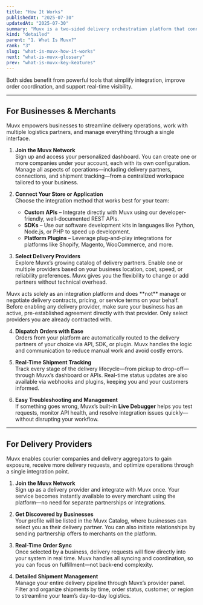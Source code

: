 ```yaml
---
title: "How It Works"
publishedAt: "2025-07-30"
updatedAt: "2025-07-30"
summary: "Muvx is a two-sided delivery orchestration platform that connects businesses—such as e-commerce stores and restaurants—with delivery providers including couriers, aggregators, and logistics companies."
kind: "detailed"
parent: "1. What Is Muvx?"
rank: "3"
slug: "what-is-muvx-how-it-works"
next: "what-is-muvx-glossary"
prev: "what-is-muvx-key-keatures"
---
```


Both sides benefit from powerful tools that simplify integration, improve order coordination, and support real-time visibility.

---

## For Businesses & Merchants

Muvx empowers businesses to streamline delivery operations, work with multiple logistics partners, and manage everything through a single interface.

1. **Join the Muvx Network**  
   Sign up and access your personalized dashboard. You can create one or more companies under your account, each with its own configuration. Manage all aspects of operations—including delivery partners, connections, and shipment tracking—from a centralized workspace tailored to your business.

2. **Connect Your Store or Application**  
   Choose the integration method that works best for your team:

   - **Custom APIs** – Integrate directly with Muvx using our developer-friendly, well-documented REST APIs.
   - **SDKs** – Use our software development kits in languages like Python, Node.js, or PHP to speed up development.
   - **Platform Plugins** – Leverage plug-and-play integrations for platforms like Shopify, Magento, WooCommerce, and more.

3. **Select Delivery Providers**  
   Explore Muvx’s growing catalog of delivery partners. Enable one or multiple providers based on your business location, cost, speed, or reliability preferences. Muvx gives you the flexibility to change or add partners without technical overhead.

<Banner title="Please Confirm Your Provider Agreement">
  Muvx acts solely as an integration platform and does **not** manage or
  negotiate delivery contracts, pricing, or service terms on your behalf. Before
  enabling any delivery provider, make sure your business has an active,
  pre-established agreement directly with that provider. Only select providers
  you are already contracted with.
</Banner>

4. **Dispatch Orders with Ease**  
   Orders from your platform are automatically routed to the delivery partners of your choice via API, SDK, or plugin. Muvx handles the logic and communication to reduce manual work and avoid costly errors.

5. **Real-Time Shipment Tracking**  
   Track every stage of the delivery lifecycle—from pickup to drop-off—through Muvx’s dashboard or APIs. Real-time status updates are also available via webhooks and plugins, keeping you and your customers informed.

6. **Easy Troubleshooting and Management**  
   If something goes wrong, Muvx’s built-in **Live Debugger** helps you test requests, monitor API health, and resolve integration issues quickly—without disrupting your workflow.

---

## For Delivery Providers

Muvx enables courier companies and delivery aggregators to gain exposure, receive more delivery requests, and optimize operations through a single integration point.

1. **Join the Muvx Network**  
   Sign up as a delivery provider and integrate with Muvx once. Your service becomes instantly available to every merchant using the platform—no need for separate partnerships or integrations.

2. **Get Discovered by Businesses**  
   Your profile will be listed in the Muvx Catalog, where businesses can select you as their delivery partner. You can also initiate relationships by sending partnership offers to merchants on the platform.

3. **Real-Time Order Sync**  
   Once selected by a business, delivery requests will flow directly into your system in real time. Muvx handles all syncing and coordination, so you can focus on fulfillment—not back-end complexity.

4. **Detailed Shipment Management**  
   Manage your entire delivery pipeline through Muvx’s provider panel. Filter and organize shipments by time, order status, customer, or region to streamline your team’s day-to-day logistics.
